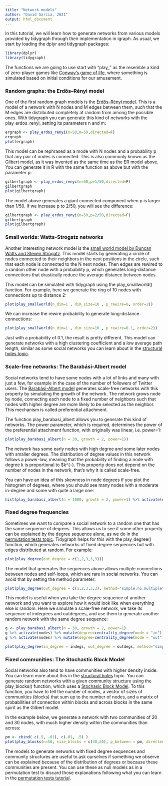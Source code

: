 ```yaml
---
title: "Network models"
author: "David Garcia, 2021"
output: html_document
---
```


In this tutorial, we will learn how to generate networks from various models provided by tidygraph through their implementation in igraph. As usual, we start by loading the dplyr and tidygraph packages:
```r
library(dplyr)
library(tidygraph)
```

The functions we are going to use start with "play_" as the resemble a kind of zero-player games like [Conway's game of life](https://playgameoflife.com/), where something is simulated based on initial conditions for our amusement.

### Random graphs: the Erdős–Rényi model

One of the first random graph models is the [Erdős–Rényi model](https://en.wikipedia.org/wiki/Erd%C5%91s%E2%80%93R%C3%A9nyi_model). This is a model of a network with N nodes and M edges between them, such that the M edges are distributed completely at random from among the possible ones. With tidygraph you can generate this kind of networks with the play_erdos_renyi, setting its parameters n and m:

```r
ergraph <- play_erdos_renyi(n=50,m=50,directed=F)
ergraph
plot(ergraph)
```

This model can be rephrased as a mode with N nodes and a probability p that any pair of nodes is connected. This is also commonly known as the Gilbert model, as it was invented as the same time as the ER model above. You can generate it in R with the same function as above but with the parameter p:
```r
gilbertgraph <- play_erdos_renyi(n=50,p=1/50,directed=F)
gilbertgraph
plot(gilbertgraph)
```

The model above generates a giant connected component when p is larger than 1/50. If we increase p to 2/50, you will see the difference:
```r
gilbertgraph <- play_erdos_renyi(n=50,p=2/50,directed=F)
gilbertgraph
plot(gilbertgraph)
```


### Small worlds: Watts-Strogatz networks

Another interesting network model is the [small world model by Duncan Watts and Steven Strogatz](https://en.wikipedia.org/wiki/Watts%E2%80%93Strogatz_model). This model starts by generating a circle of nodes connected to their neighbors in the next positions in the circle, such that each node is connected to the N next nodes. Then edges are rewired to a random other node with a probability p, which generates long-distance connections that drastically reduce the average distance between nodes.

This model can be simulated with tidygraph using the play_smallworld() function. For example, here we generate the ring of 10 nodes with connections up to distance 2:

```r
plot(play_smallworld(n_dim=1 , dim_size=10 , p_rewire=0, order=2))
```

We can increase the rewire probability to generate long-distance connections:
```r
plot(play_smallworld(n_dim=1 , dim_size=10 , p_rewire=0.1, order=2))
```

Just with a probability of 0.1, the result is pretty different. This model can generate networks with a high clustering coefficient and a low average path length, similar as some social networks you can learn about in the [structural holes topic]().

### Scale-free networks: The Barabási-Albert model

Social networks tend to have some nodes with a lot of links and many with just a few, for example in the case of the number of followers of Twitter users. The [Barabási-Albert model](https://en.wikipedia.org/wiki/Barab%C3%A1si%E2%80%93Albert_model) generates scale-free networks with this property by simulating the growth of the network. The network grows node by node, connecting each node to a fixed number of neighbors such that nodes with higher degree are more likely to be selected as the neighbor. This mechanism is called preferential attachment.

The function play_barabasi_albert allows you to generate this kind of networks. The power parameter, which is required, determines the power of the preferential attachment function, with originally was linear, i.e. power=1:
```r
plot(play_barabasi_albert(n = 30, growth = 2, power=1))
```

The network has some early nodes with high degree and some later nodes with smaller degrees. The distribution of degree values in this network follows a power-law, meaning that the probability of finding a node with degree k is proportional to $k^{-\alpha}. This property does not depend on the number of nodes in the network, that's why it is called scale-free.

You can have an idea of this skewness in node degrees if you plot the histogram of degrees, where you should see many nodes with a moderate in-degree and some with quite a large one:

```r
hist(play_barabasi_albert(n = 1000, growth = 2, power=1) %>% activate(nodes) %>% mutate(degree=centrality_degree(mode = "in")) %>% pull(degree), main="", xlab="degree")
```

### Fixed degree frequencies

Sometimes we want to compare a social network to a random one that has the same sequence of degrees. This allows us to see if some other property can be explained by the degree sequence alone, as we do in the [permutation tests topic](). Tidygraph helps for this with the play_degree() function, which generates networks of fixed degree sequences but with edges distributed at random. For example:

```r
plot(play_degree(out_degree = c(1,2,3,3,3)))
```

The model that generates the sequences above allows multiple connections between nodes and self-loops, which are rare in social networks. You can avoid that by setting the method parameter:

```r
plot(play_degree(out_degree = c(1,2,3,3,3), method="simple.no.multiple"))
```


This model is useful when you take the degree sequence of another network and you want to explore how it would look like when everything else is random. Here we simulate a scale-free network, we take its sequence of indegrees and outdegrees, and use them to generate another random network with the same degree sequence:

```r
g <- play_barabasi_albert(n = 30, growth = 2, power=1)
g %>% activate(nodes) %>% mutate(degree=centrality_degree(mode = "in")) %>% pull(degree) -> indegs
g %>% activate(nodes) %>% mutate(degree=centrality_degree(mode = "out")) %>% pull(degree) -> outdegs

plot(play_degree(in_degree = indegs, out_degree = outdegs, method="simple.no.multiple"))
```

### Fixed communities: The Stochastic Block Model

Social networks also tend to have communities with higher density inside. You can learn more about this in the [structural holes]() topic. You can generate random networks with a given community structure using the play_blocks() function, which uses a [Stochasic Block Model](https://en.wikipedia.org/wiki/Stochastic_block_model). To this function, you have to tell the number of nodes, a vector of sizes of communities (blocks) that sum up to the number of nodes, and a matrix of probabilities of connection within blocks and across blocks in the same spirit as the Gilbert model. 

In the example below, we generate a network with two communities of 20 and 30 nodes, with much higher density within the communities than across:

```r
pm <- cbind( c(.5, .01), c(.01, .5) )
plot(play_blocks(n=50, size_blocks = c(30,20), p_between = pm, directed=F))
```

The models to generate networks with fixed degree sequences and community structures are useful to ask ourselves if something we observe can be explained because of the distribution of degrees or because these communities are present. You can use these as null models as in a permutation test to discard those explanations following what you can learn in the [permutation tests tutorial]().

